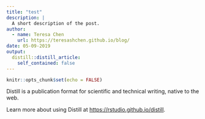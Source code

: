 ```yaml
---
title: "test"
description: |
  A short description of the post.
author:
  - name: Teresa Chen
    url: https://teresashchen.github.io/blog/
date: 05-09-2019
output:
  distill::distill_article:
    self_contained: false
---
```


```r
knitr::opts_chunk$set(echo = FALSE)
```

Distill is a publication format for scientific and technical writing, native to the web.

Learn more about using Distill at <https://rstudio.github.io/distill>.

